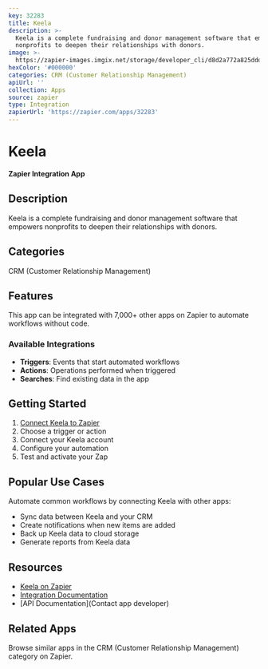 ```yaml
---
key: 32283
title: Keela
description: >-
  Keela is a complete fundraising and donor management software that empowers
  nonprofits to deepen their relationships with donors.
image: >-
  https://zapier-images.imgix.net/storage/developer_cli/d8d2a772a825dddfe655b1c51ebb46ec.png?auto=format%2Ccompress&ixlib=python-3.0.0&q=50
hexColor: '#000000'
categories: CRM (Customer Relationship Management)
apiUrl: ''
collection: Apps
source: zapier
type: Integration
zapierUrl: 'https://zapier.com/apps/32283'
---
```

# Keela

**Zapier Integration App**

## Description

Keela is a complete fundraising and donor management software that empowers nonprofits to deepen their relationships with donors.

## Categories

CRM (Customer Relationship Management)

## Features

This app can be integrated with 7,000+ other apps on Zapier to automate workflows without code.

### Available Integrations

- **Triggers**: Events that start automated workflows
- **Actions**: Operations performed when triggered
- **Searches**: Find existing data in the app

## Getting Started

1. [Connect Keela to Zapier](https://zapier.com/apps/32283)
2. Choose a trigger or action
3. Connect your Keela account
4. Configure your automation
5. Test and activate your Zap

## Popular Use Cases

Automate common workflows by connecting Keela with other apps:

- Sync data between Keela and your CRM
- Create notifications when new items are added
- Back up Keela data to cloud storage
- Generate reports from Keela data

## Resources

- [Keela on Zapier](https://zapier.com/apps/32283)
- [Integration Documentation](https://zapier.com/apps/32283/integrations)
- [API Documentation](Contact app developer)

## Related Apps

Browse similar apps in the CRM (Customer Relationship Management) category on Zapier.
